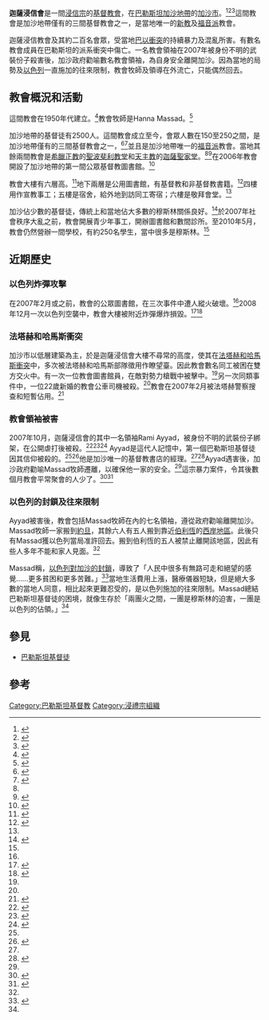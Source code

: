 {{noteTA
|G1=地名
|T=zh-hans:加沙浸信会;zh-hk:加沙浸信會;zh-tw:加薩浸信會;
|1=zh-hans:加沙;zh-hk:加沙;zh-tw:加薩;
|2=zh-hans:加沙地带;zh-hk:加沙走廊;zh-tw:加薩走廊;
}}
{{Infobox church
| name = 迦薩浸信會
| location = [[加沙地带|加沙地带]][[加薩|加沙市]]
| country = [[巴勒斯坦领土|巴勒斯坦领土]]
| denomination = [[浸礼宗|浸信會]]，[[福音派|福音派]]
}}
'''迦薩浸信會'''是一間[[浸礼宗|浸信宗]]的[[基督教會|基督教會]]，在[[巴勒斯坦领土|巴勒斯坦]][[加沙地帶|加沙地帶]]的[[加薩|加沙市]]。<ref name="Alford 2007-10-08">{{cite news|first=Deann|last=Alford|title=Christian Bookstore Manager Martyred in Gaza City|date=2007-10-08|url=http://www.christianitytoday.com/ct/2007/octoberweb-only/141-12.0.html|work=Christianity Today|accessdate=2010-09-20|archive-date=2011-02-25|archive-url=https://web.archive.org/web/20110225033954/http://www.christianitytoday.com/ct/2007/octoberweb-only/141-12.0.html|dead-url=no}}</ref><ref name="Haaretz 2007-10-07">{{cite news|title=Palestinian Christian activist stabbed to death in Gaza|date=2007-10-07|publisher=[[Haaretz|Haaretz]]|url=http://www.haaretz.com/news/palestinian-christian-activist-stabbed-to-death-in-gaza-1.230592|work=Associated Press|accessdate=2010-09-20|archive-date=2010-06-09|archive-url=https://web.archive.org/web/20100609045934/http://www.haaretz.com/news/palestinian-christian-activist-stabbed-to-death-in-gaza-1.230592|dead-url=no}}</ref><ref name="Silver 2007-10-08">{{cite news|first=Eric|last=Silver|title=Gaza's Christian bookseller killed|date=2007-10-08|url=http://www.independent.co.uk/news/world/middle-east/gazas-christian-bookseller-killed-396283.html|work=The Independent|accessdate=2010-09-20|archive-date=2019-04-21|archive-url=https://web.archive.org/web/20190421202741/https://www.independent.co.uk/news/world/middle-east/gazas-christian-bookseller-killed-396283.html|dead-url=no}}</ref>這間教會是加沙地帶僅有的三間基督教會之一，是當地唯一的[[新教|新教]]及[[福音派|福音派]]教會。

迦薩浸信教會及其約二百名會眾，受當地[[以巴冲突|巴以衝突]]的持續暴力及混亂所害。有數名教會成員在巴勒斯坦的派系衝突中傷亡。一名教會領袖在2007年被身份不明的武裝份子殺害後，加沙政府勸喻數名教會領袖，為自身安全離開加沙。因為當地的局勢及[[以色列|以色列]]一直施加的往來限制，教會牧師及領導在外流亡，只能偶然回去。

==教會概況和活動==
這間教會在1950年代建立。<ref name="Belz 2007-05-08">{{cite journal|title=Gaza’s sturdy but small Christian population confronts Islamic militancy and the Israeli blockade|url=http://www.worldmag.com/articles/16649|last=Belz|first=Mindy|date=2007-05-08|journal=WORLD Magazine|accessdate=2010-09-20|issue=9|volume=25}}</ref>教會牧師是Hanna Massad。<ref name="Alford 2005-06-17">{{cite journal|title=Love in the Land of Enmity|url=http://www.christianitytoday.com/ct/2005/july/9.44.html|last=Alford|first=Deann|date=2005-06-17|journal=Christianity Today|accessdate=2010-09-20|issue=7|volume=49|id=|archive-date=2022-02-18|archive-url=https://web.archive.org/web/20220218120420/https://www.christianitytoday.com/ct/2005/july/9.44.html|dead-url=no}}</ref>

加沙地帶的基督徒有2500人。這間教會成立至今，會眾人數在150至250之間，是加沙地帶僅有的三間基督教會之一，<ref name="Jansezian 2007-06-10">{{cite news|first=Nicole|last=Jansezian|title=Gaza’s forgotten Christians|date=2007-06-10|url=http://www.israeltoday.co.il/default.aspx?tabid=132&view=item&idx=1413|work=Israel Today Magazine|accessdate=2010-09-20|deadurl=yes|archiveurl=https://web.archive.org/web/20100612121320/http://www.israeltoday.co.il/default.aspx?tabid=132&view=item&idx=1413|archivedate=2010-06-12}}</ref><ref name="Asharq Alawsat 2007-10-20">{{cite news|first=Mounir|last=Abu Rizk|title=Christians in Gaza: An Integral Part of Society|date=2007-10-20|url=http://www.aawsat.com/english/news.asp?section=3&id=10613|work=Asharq Alawsat|accessdate=2010-09-20|archive-url=https://web.archive.org/web/20100820200232/http://www.aawsat.com/english/news.asp?section=3|archive-date=2010-08-20|dead-url=yes}}</ref>並且是加沙地帶唯一的[[福音派|福音派]]教會。當地其餘兩間教會是[[希臘正教|希臘正教]]的[[聖波斐利教堂|聖波斐利教堂]]和[[天主教|天主教]]的[[迦薩聖家堂|迦薩聖家堂]]。<ref name="Asharq Alawsat 2007-10-20" /><ref name="BBC 2005-12-21">{{cite news|title=Middle East Christians: Gaza pastor|date=2005-12-21|url=http://news.bbc.co.uk/2/hi/4514822.stm|work=BBC News|accessdate=2010-09-20|archive-date=2010-03-10|archive-url=https://web.archive.org/web/20100310143442/http://news.bbc.co.uk/2/hi/4514822.stm|dead-url=no}}</ref>在2006年教會開設了加沙地帶的第一間公眾基督教圖書館。<ref name="Blake 2006-11-23">{{cite news|first=Daniel|last=Blake|title=First Christian Public Library Opens in Gaza|date=2006-11-23|url=http://www.christiantoday.com/article/first.christian.public.library.opens.in.gaza/8454.htm|work=Christianity Today|accessdate=2010-09-20|archive-date=2012-03-20|archive-url=https://web.archive.org/web/20120320124713/http://www.christiantoday.com/article/first.christian.public.library.opens.in.gaza/8454.htm|dead-url=no}}</ref>

教會大樓有六層高。<ref name="MNN 2007-02-07">{{cite news|title=Gaza Baptist Church seized by Fatah|date=2007-02-07|url=http://www.mnnonline.org/article/9569|work=Mission Network News|accessdate=2010-09-20|deadurl=yes|archiveurl=https://web.archive.org/web/20110727091933/http://www.mnnonline.org/article/9569|archivedate=2011年7月27日|df=}}</ref>地下兩層是公用圖書館，有基督教和非基督教書籍。<ref name="BNL 2006-11-22">{{cite news|title=Embattled Christians In Gaza Open Library Amid Violence|date=2006-11-22|url=http://www.bosnewslife.com/2584-2584-embattled-christians-in-gaza-open-library-ami|work=BosNewsLife|accessdate=2010-09-20|archive-date=2011-07-21|archive-url=https://web.archive.org/web/20110721201814/http://www.bosnewslife.com/2584-2584-embattled-christians-in-gaza-open-library-ami|dead-url=no}}</ref>四樓用作宣教事工；五樓是宿舍，給外地到訪同工寄宿；六樓是敬拜會堂。<ref name="Blake 2006-11-23" />

加沙佔少數的基督徒，傳統上和當地佔大多數的穆斯林關係良好。<ref name="AP 2007-12-23">{{cite news|title=After murder, Gaza’s Christians keep low profile|date=2007-12-23|publisher=[[MSNBC|MSNBC]]|url=http://www.msnbc.msn.com/id/22380080/|work=Associated Press|accessdate=2010-09-20|archive-date=2012-11-04|archive-url=https://web.archive.org/web/20121104072634/http://www.msnbc.msn.com/id/22380080/|dead-url=no}}</ref>於2007年社會秩序大亂之前，教會開展青少年事工，開辦圖書館和數間診所。至2010年5月，教會仍然營辦一間學校，有約250名學生，當中很多是穆斯林。<ref name="Belz 2007-05-08" />

==近期歷史==

===以色列炸彈攻擊===
在2007年2月或之前，教會的公眾圖書館，在三次事件中遭人縱火破壞。<ref name="MNN 2007-02-07" />2008年12月一次以色列空襲中，教會大樓被附近炸彈爆炸損毀。<ref name="Allen 2009-01-06">{{cite news|first=Bob|last=Allen|title=Gaza Baptist Church caught in crossfire|date=2009-01-06|url=http://www.abpnews.com/content/view/3749/103/|work=Associated Baptist Press|accessdate=2010-09-20|deadurl=yes|archiveurl=https://web.archive.org/web/20110514235544/http://www.abpnews.com/content/view/3749/103/|archivedate=2011-05-14}}</ref><ref name="Kelly 2009-01-05">{{cite news|first=Mark|last=Kelly|title=Gaza Baptist Church's building sustains damage in Israeli air strike|date=2009-01-05|url=http://www.bpnews.net/bpnews.asp?id=29605|work=Baptist Press|accessdate=2010-09-20|deadurl=yes|archiveurl=https://web.archive.org/web/20120320033026/http://www.bpnews.net/bpnews.asp?id=29605|archivedate=2012-03-20}}</ref>

===法塔赫和哈馬斯衝突===
加沙市以低層建築為主，於是迦薩浸信會大樓不尋常的高度，使其在[[法塔赫和哈馬斯衝突|法塔赫和哈馬斯衝突]]中，多次被法塔赫和哈馬斯部隊徵用作瞭望臺。因此教會數名同工被困在雙方交火中。有一次一位教會圖書館員，在敵對勢力槍戰中被擊中。<ref name="Jansezian 2007-06-10" />另一次同類事件中，一位22歲新婚的教會公車司機被殺。<ref name='Jansezian 2007-06-10'/>教會在2007年2月被法塔赫警察搜查和短暫佔用。<ref name="Alford 2007-02-07">{{cite news|first=Deann|last=Alford|title=Fatah Police Seize Gaza Baptist Church|date=2007-02-07|url=http://www.christianitytoday.com/ct/2007/februaryweb-only/106-34.0.html|work=Christianity Today|accessdate=2010-09-20|archive-date=2021-05-07|archive-url=https://web.archive.org/web/20210507011026/https://www.christianitytoday.com/ct/2007/februaryweb-only/106-34.0.html|dead-url=no}}</ref>

===教會領袖被害===
2007年10月，迦薩浸信會的其中一名領袖Rami Ayyad，被身份不明的武裝份子綁架，在公開虐打後被殺。<ref name="Sudilovsky 2007-10-11">{{cite news|first=Judith|last=Sudilovsky|title=Gaza Christians express unease after killing of prominent Christian|date=2007-10-11|url=http://www.catholic.org/international/international_story.php?id=25646|work=Catholic News Service|accessdate=2010-09-20|deadurl=yes|archiveurl=https://web.archive.org/web/20121010032606/http://www.catholic.org/international/international_story.php?id=25646|archivedate=2012-10-10}}</ref><ref name="Hendricks 2007-10-09">{{cite news|first=Shawn|last=Hendricks|title=Slain Baptist in Gaza had gentle but bold witness|date=2007-10-09|url=http://www.sbcbaptistpress.org/BPnews.asp?ID=26573|work=Baptist Press|accessdate=2010-09-20|deadurl=yes|archiveurl=https://web.archive.org/web/20120306034400/http://www.sbcbaptistpress.org/BPnews.asp?ID=26573|archivedate=2012-03-06}}</ref><ref name="Klein 2007-10-11">{{cite news|first=Aaron|last=Klein|title=Christian Bookstore Owner Was Tortured Before His Death|date=2007-10-11|url=http://www.nysun.com/foreign/christian-bookstore-owner-was-tortured-before-his/64354/|work=The New York Sun|accessdate=2010-09-21|quote=The owner of a Christian bookstore in the Gaza Strip who was found dead this weekend was publicly beaten by Islamic gunmen accusing him of spreading Christianity, witnesses and Palestinian Arab security officials said.|archive-date=2018-11-22|archive-url=https://web.archive.org/web/20181122142507/https://www.nysun.com/foreign/christian-bookstore-owner-was-tortured-before-his/64354/|dead-url=no}}</ref> Ayyad是這代人記憶中，第一個巴勒斯坦基督徒因其信仰被殺的。<ref name='Alford 2007-10-08'/><ref name="ormestad">{{Cite news|title='I Know How to Make You a Muslim'|url=https://www.haaretz.com/1.4993232|newspaper=Haaretz|accessdate=2021-10-16|language=en|archive-date=2015-09-24|archive-url=https://web.archive.org/web/20150924235818/http://www.haaretz.com/weekend/magazine/i-know-how-to-make-you-a-muslim-1.232309|dead-url=no}}</ref>他是加沙唯一的基督教書店{{link-en|The Teacher's Bookshop|The Teacher's Bookshop}}的經理。<ref name="AP 2007-12-23" /><ref name="JP 2007-10-07">{{cite news|title=Palestinian Christian activist found dead in Gaza City|date=2007-10-07|url=http://www.jpost.com/Home/Article.aspx?id=77449|work=The Jerusalem Post|accessdate=2010-09-20|archive-date=2019-12-08|archive-url=https://web.archive.org/web/20191208150918/http://www.jpost.com/Home/Article.aspx?id=77449|dead-url=no}}</ref>Ayyad遇害後，加沙政府勸喻Massad牧師遷離，以確保他一家的安全。<ref name="Belz 2007-05-08" />這宗暴力案件，令其後數個月教會平常聚會的人少了。<ref name="Weber 2008-03-10">{{cite journal|title=A dwindling Christian population battles fear and economic hardship|url=http://www.christianitytoday.com/ct/2008/april/3.14.html|last=Weber|first=Jeremy|date=2008-03-10|journal=Christianity Today|accessdate=2010-09-20|issue=4|volume=52|archive-date=2009-09-07|archive-url=https://web.archive.org/web/20090907112319/http://www.christianitytoday.com/ct/2008/april/3.14.html|dead-url=no}}</ref><ref name="Smith 2008-01-29">{{cite news|first=James A. Sr.|last=Smith|title=An urgent call for prayer; Gaza Christians 'desperate'|date=2008-01-29|url=http://www.gofbw.com/news.asp?ID=8340|work=Florida Baptist Witness|accessdate=2010-09-20|deadurl=yes|archiveurl=https://web.archive.org/web/20120307100821/http://www.gofbw.com/news.asp?ID=8340|archivedate=2012-03-07}}</ref>

===以色列的封鎖及往來限制===
Ayyad被害後，教會包括Massad牧師在內的七名領袖，遵從政府勸喻離開加沙。Massad牧師一家搬到[[約旦|約旦]]，其餘六人有五人搬到靠近[[伯利恆|伯利恆]]的[[約旦河西岸地區|西岸地區]]。此後只有Massad獲以色列當局准許回去。搬到伯利恆的五人被禁止離開該地區，因此有些人多年不能和家人見面。<ref name="Belz 2007-05-08" />

Massad稱，[[2007年起對加沙的封鎖|以色列對加沙的封鎖]]，導致了「人民中很多有無路可走和絕望的感覺……更多貧困和更多苦難。」<ref name="abp_7jun2010">{{Cite web|title=American Baptist leader says Gaza flotilla reveals need for Mideast peace|url=http://www.abpnews.com/content/view/5213/53|access-date=2021-10-16|publisher=Associated Baptist Press|archive-url=https://web.archive.org/web/20100611074119/http://www.abpnews.com/content/view/5213/53|archive-date=2010-06-11}}</ref>當地生活費用上漲，醫療儀器短缺，但是絕大多數的當地人同意，相比起來更難忍受的，是以色列施加的往來限制。Massad總結巴勒斯坦基督徒的困境，就像生存於「兩團火之間，一團是穆斯林的迫害，一團是以色列的佔領。」<ref name="Belz 2007-05-08" />

==參見==
*[[巴勒斯坦基督徒|巴勒斯坦基督徒]]

==參考==
{{Reflist|2}}

{{coord missing|Gaza Strip}}

[[Category:巴勒斯坦基督教|Category:巴勒斯坦基督教]]
[[Category:浸禮宗組織|Category:浸禮宗組織]]